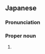 ==Japanese==
{{wikipedia|lang=ja}}
{{ja-kanjitab|か|ぶ|き|ちょう|yomi=o}}

===Pronunciation===
{{ja-pron|かぶきちょう|y=o}}

===Proper noun===
{{ja-pos|proper|かぶきちょう}}

# {{w|Kabukichō}}